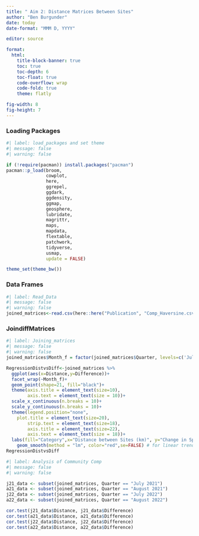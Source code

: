 ---
title: " Aim 2: Distance Matrices Between Sites"
author: "Ben Burgunder"
date: today
date-format: "MMM D, YYYY"

editor: source

format:
  html:
    title-block-banner: true
    toc: true
    toc-depth: 6
    toc-float: true
    code-overflow: wrap
    code-fold: true
    theme: flatly

fig-width: 8
fig-height: 7
---

### Loading Packages

```{r}
#| label: load_packages and set theme
#| message: false
#| warning: false

if (!require(pacman)) install.packages("pacman")
pacman::p_load(broom,
               cowplot,
               here, 
               ggrepel,
               ggdark,
               ggdensity,
               ggmap,
               geosphere,
               lubridate,
               magrittr,
               maps,
               mapdata,
               flextable,
               patchwork,
               tidyverse, 
               usmap,
               update = FALSE)

theme_set(theme_bw())

```


### Data Frames
```{r}
#| label: Read_Data
#| message: false
#| warning: false
joined_matrices<-read.csv(here::here("Publication", "Comp_Haversine.csv"))
```

### JoindiffMatrices

```{r}
#| label: Joining_matrices
#| message: false
#| warning: false
joined_matrices$Month_f = factor(joined_matrices$Quarter, levels=c('July 2021','August 2021','July 2022','August 2022'))

RegressionDistvsDiff<-joined_matrices %>% 
  ggplot(aes(x=Distance,y=Difference))+
  facet_wrap(~Month_f)+
  geom_point(shape=21, fill="black")+
  theme(axis.title = element_text(size=10),
        axis.text = element_text(size = 10))+
  scale_x_continuous(n.breaks = 10)+
  scale_y_continuous(n.breaks = 10)+
  theme(legend.position="none",
    plot.title = element_text(size=20),
        strip.text = element_text(size=18),
        axis.title = element_text(size=22),
        axis.text = element_text(size = 18))+
  labs(fill="Category",x="Distance between Sites (km)", y="Change in Species Composition between Sites", color="Sampling Week",title="")+
    geom_smooth(method = "lm", color="red",se=FALSE) # for linear trendline
RegressionDistvsDiff
```

```{r}
#| label: Analysis of Community Comp
#| message: false
#| warning: false

j21_data <- subset(joined_matrices, Quarter == "July 2021")
a21_data <- subset(joined_matrices, Quarter == "August 2021")
j22_data <- subset(joined_matrices, Quarter == "July 2022")
a22_data <- subset(joined_matrices, Quarter == "August 2022")

cor.test(j21_data$Distance, j21_data$Difference)
cor.test(a21_data$Distance, a21_data$Difference)
cor.test(j22_data$Distance, j22_data$Difference)
cor.test(a22_data$Distance, a22_data$Difference)
```


